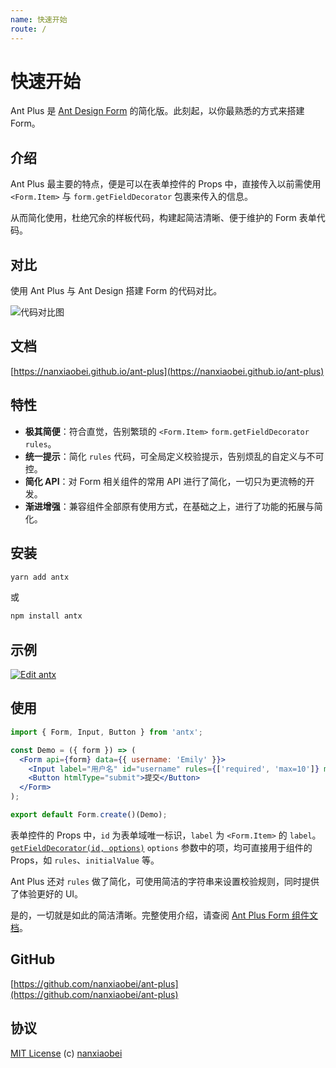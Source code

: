 ```yaml
---
name: 快速开始
route: /
---
```



# 快速开始

Ant Plus 是 [Ant Design Form](https://ant.design/components/form-cn/) 的简化版。此刻起，以你最熟悉的方式来搭建 Form。

## 介绍

Ant Plus 最主要的特点，便是可以在表单控件的 Props 中，直接传入以前需使用 `<Form.Item>` 与 `form.getFieldDecorator` 包裹来传入的信息。

从而简化使用，杜绝冗余的样板代码，构建起简洁清晰、便于维护的 Form 表单代码。

## 对比

使用 Ant Plus 与 Ant Design 搭建 Form 的代码对比。

![代码对比图](https://raw.githubusercontent.com/nanxiaobei/ant-plus/master/contrast/demo.png)

## 文档

[https://nanxiaobei.github.io/ant-plus](https://nanxiaobei.github.io/ant-plus)

## 特性

- **极其简便**：符合直觉，告别繁琐的 `<Form.Item>` `form.getFieldDecorator` `rules`。
- **统一提示**：简化 `rules` 代码，可全局定义校验提示，告别烦乱的自定义与不可控。
- **简化 API**：对 Form 相关组件的常用 API 进行了简化，一切只为更流畅的开发。
- **渐进增强**：兼容组件全部原有使用方式，在基础之上，进行了功能的拓展与简化。

## 安装

```sh
yarn add antx
```

或

```sh
npm install antx
```

## 示例

[![Edit antx](https://codesandbox.io/static/img/play-codesandbox.svg)](https://codesandbox.io/s/antx-mqxxzrj87j?fontsize=14)

## 使用

```jsx harmony
import { Form, Input, Button } from 'antx';

const Demo = ({ form }) => (
  <Form api={form} data={{ username: 'Emily' }}>
    <Input label="用户名" id="username" rules={['required', 'max=10']} max={10} msg="full" />
    <Button htmlType="submit">提交</Button>
  </Form>
);

export default Form.create()(Demo);
```

表单控件的 Props 中，`id` 为表单域唯一标识，`label` 为 `<Form.Item>` 的 `label`。[`getFieldDecorator(id, options)`](<https://ant.design/components/form-cn/#getFieldDecorator(id,-options)-%E5%8F%82%E6%95%B0>) `options` 参数中的项，均可直接用于组件的 Props，如 `rules`、`initialValue` 等。

Ant Plus 还对 `rules` 做了简化，可使用简洁的字符串来设置校验规则，同时提供了体验更好的 UI。

是的，一切就是如此的简洁清晰。完整使用介绍，请查阅 [Ant Plus Form 组件文档](https://nanxiaobei.github.io/ant-plus/#/form)。

## GitHub

[https://github.com/nanxiaobei/ant-plus](https://github.com/nanxiaobei/ant-plus)

## 协议

[MIT License](https://github.com/nanxiaobei/ant-plus/blob/master/LICENSE) (c) [nanxiaobei](https://mrlee.me/)
